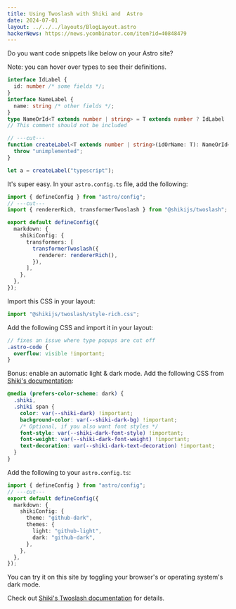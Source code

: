 ```yaml
---
title: Using Twoslash with Shiki and  Astro
date: 2024-07-01
layout: ../../../layouts/BlogLayout.astro
hackerNews: https://news.ycombinator.com/item?id=40848479
---
```


Do you want code snippets like below on your Astro site?

Note: you can hover over types to see their definitions.

```typescript
interface IdLabel {
  id: number /* some fields */;
}
interface NameLabel {
  name: string /* other fields */;
}
type NameOrId<T extends number | string> = T extends number ? IdLabel : NameLabel;
// This comment should not be included

// ---cut---
function createLabel<T extends number | string>(idOrName: T): NameOrId<T> {
  throw "unimplemented";
}

let a = createLabel("typescript");
```

It's super easy. In your `astro.config.ts` file, add the following:

```typescript
import { defineConfig } from "astro/config";
// ---cut---
import { rendererRich, transformerTwoslash } from "@shikijs/twoslash";

export default defineConfig({
  markdown: {
    shikiConfig: {
      transformers: [
        transformerTwoslash({
          renderer: rendererRich(),
        }),
      ],
    },
  },
});
```

Import this CSS in your layout:

```typescript
import "@shikijs/twoslash/style-rich.css";
```

Add the following CSS and import it in your layout:

```scss
// fixes an issue where type popups are cut off
.astro-code {
  overflow: visible !important;
}
```

Bonus: enable an automatic light & dark mode. Add the following CSS from [Shiki's documentation](https://shiki.style/guide/dual-themes#query-based-dark-mode):

```scss
@media (prefers-color-scheme: dark) {
  .shiki,
  .shiki span {
    color: var(--shiki-dark) !important;
    background-color: var(--shiki-dark-bg) !important;
    /* Optional, if you also want font styles */
    font-style: var(--shiki-dark-font-style) !important;
    font-weight: var(--shiki-dark-font-weight) !important;
    text-decoration: var(--shiki-dark-text-decoration) !important;
  }
}
```

Add the following to your `astro.config.ts`:

```typescript
import { defineConfig } from "astro/config";
// ---cut---
export default defineConfig({
  markdown: {
    shikiConfig: {
      theme: "github-dark",
      themes: {
        light: "github-light",
        dark: "github-dark",
      },
    },
  },
});
```

You can try it on this site by toggling your browser's or operating system's dark mode.

Check out [Shiki's Twoslash documentation](https://shikijs.github.io/twoslash/) for details.
